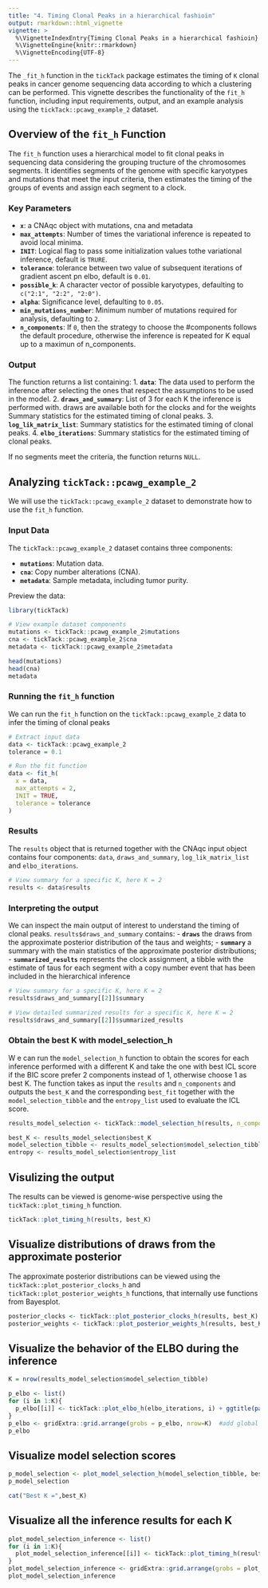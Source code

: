 ---
title: "4. Timing Clonal Peaks in a hierarchical fashioin"
output: rmarkdown::html_vignette
vignette: >
  %\VignetteIndexEntry{Timing Clonal Peaks in a hierarchical fashioin}
  %\VignetteEngine{knitr::rmarkdown}
  %\VignetteEncoding{UTF-8}
---

The `_fit_h` function in the `tickTack` package estimates the timing of `K` clonal peaks in cancer genome sequencing data according to which a clustering can be performed. This vignette describes the functionality of the `fit_h` function, including input requirements, output, and an example analysis using the `tickTack::pcawg_example_2` dataset.

## Overview of the `fit_h` Function

The `fit_h` function uses a hierarchical model to fit clonal peaks in sequencing data considering the grouping tructure of the chromosomes segments. It identifies segments of the genome with specific karyotypes and mutations that meet the input criteria, then estimates the timing of the groups of events and assign each segment to a clock. 

### Key Parameters

- **`x`**: a CNAqc object with mutations, cna and metadata
- **`max_attempts`**: Number of times the variational inference is repeated to avoid local minima.
- **`INIT`**: Logical flag to pass some initialization values tothe variational inference, default is `TRURE`.
- **`tolerance`**: tolerance between two value of subsequent iterations of gradient ascent pn elbo, default is `0.01`.
- **`possible_k`**: A character vector of possible karyotypes, defaulting to `c("2:1", "2:2", "2:0")`.
- **`alpha`**: Significance level, defaulting to `0.05`.
- **`min_mutations_number`**: Minimum number of mutations required for analysis, defaulting to `2`.
- **`n_components`**: If `0`, then the strategy to choose the #components follows the default procedure, otherwise the inference is repeated for K equal up to a maximun of n_components.


### Output

The function returns a list containing:
1. **`data`**: The data used to perform the inference after selecting the ones that respect the assumptions to be used in the model.
2. **`draws_and_summary`**: List of 3 for each K the inference is performed with. draws are available both for the clocks and for the weights Summary statistics for the estimated timing of clonal peaks.
3. **`log_lik_matrix_list`**: Summary statistics for the estimated timing of clonal peaks.
4. **`elbo_iterations`**: Summary statistics for the estimated timing of clonal peaks.

If no segments meet the criteria, the function returns `NULL`.

## Analyzing `tickTack::pcawg_example_2`

We will use the `tickTack::pcawg_example_2` dataset to demonstrate how to use the `fit_h` function.

### Input Data

The `tickTack::pcawg_example_2` dataset contains three components:

- **`mutations`**: Mutation data.
- **`cna`**: Copy number alterations (CNA).
- **`metadata`**: Sample metadata, including tumor purity.

Preview the data:

```{r echo=TRUE}
library(tickTack)

# View example dataset components
mutations <- tickTack::pcawg_example_2$mutations
cna <- tickTack::pcawg_example_2$cna
metadata <- tickTack::pcawg_example_2$metadata

head(mutations)
head(cna)
metadata
```

### Running the `fit_h` function

We can run the `fit_h` function on the `tickTack::pcawg_example_2` data to infer the timing of clonal peaks

```{r echo=FALSE}
# Extract input data
data <- tickTack::pcawg_example_2
tolerance = 0.1

# Run the fit function
data <- fit_h(
  x = data, 
  max_attempts = 2, 
  INIT = TRUE, 
  tolerance = tolerance
)
```

### Results

The `results` object that is returned together with the CNAqc input object contains four components: `data`, `draws_and_summary`, `log_lik_matrix_list` and `elbo_iterations`. 

```{r echo=TRUE}
# View summary for a specific K, here K = 2
results <- data$results
```

### Interpreting the output

We can inspect the main output of interest to understand the timing of clonal peaks.
`results$draws_and_summary` contains:
- **`draws`** the draws from the approximate posterior distribution of the taus and weights;
- **`summary`** a summary with the main statistics of the approximate posterior distributions;
- **`summarized_results`** represents the clock assignment, a tibble with the estimate of taus for each segment with a copy number event that has been included in the hierarchical inference

```{r echo=TRUE}
# View summary for a specific K, here K = 2
results$draws_and_summary[[2]]$summary

# View detailed summarized results for a specific K, here K = 2
results$draws_and_summary[[2]]$summarized_results
```



### Obtain the best K with model_selection_h
W e can run the `model_selection_h` function to obtain the scores for each inference performed with a different K and take the one with best ICL score if the BIC score prefer 2 components instead of 1, otherwise choose 1 as best K. The function takes as input the `results` and `n_components` and outputs the `best_K` and the corresponding `best_fit` together with the `model_selection_tibble` and the `entropy_list` used to evaluate  the ICL score.

```{r}
results_model_selection <- tickTack::model_selection_h(results, n_components = 0)

best_K <- results_model_selection$best_K
model_selection_tibble <- results_model_selection$model_selection_tibble
entropy <- results_model_selection$entropy_list

```


## Visulizing the output

The results can be viewed is genome-wise perspective using the `tickTack::plot_timing_h` function.

```{r}
tickTack::plot_timing_h(results, best_K)
```



## Visualize distributions of draws from the approximate posterior 
The approximate posterior distributions can be viewed using the `tickTack::plot_posterior_clocks_h`  and `tickTack::plot_posterior_weights_h`  functions, that internally use functions from Bayesplot.


```{r}
posterior_clocks <- tickTack::plot_posterior_clocks_h(results, best_K)
posterior_weights <- tickTack::plot_posterior_weights_h(results, best_K)

```


## Visualize  the behavior of the ELBO during the inference


```{r}

K = nrow(results_model_selection$model_selection_tibble)

p_elbo <- list()
for (i in 1:K){
  p_elbo[[i]] <- tickTack::plot_elbo_h(elbo_iterations, i) + ggtitle(paste0("K = ", i))
}
p_elbo <- gridExtra::grid.arrange(grobs = p_elbo, nrow=K)  #add global title
p_elbo

```


## Visualize model selection scores

```{r}

p_model_selection <- plot_model_selection_h(model_selection_tibble, best_K)
p_model_selection

cat("Best K =",best_K)
```


## Visualize all the inference results for each K

```{r}

plot_model_selection_inference <- list()
for (i in 1:K){
  plot_model_selection_inference[[i]] <- tickTack::plot_timing_h(results, i) + ggtitle(paste0("K = ", i))
}
plot_model_selection_inference <- gridExtra::grid.arrange(grobs = plot_model_selection_inference, nrow = K) #add global title
plot_model_selection_inference

```